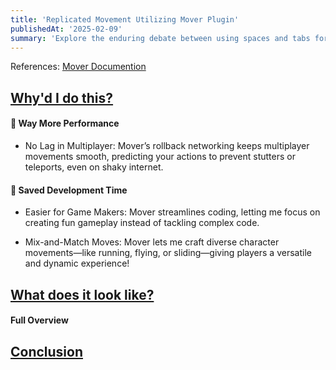 ```yaml
---
title: 'Replicated Movement Utilizing Mover Plugin'
publishedAt: '2025-02-09'
summary: 'Explore the enduring debate between using spaces and tabs for code indentation, and why this choice matters more than you might think.'
---
```


References: [Mover Documention](https://dev.epicgames.com/community/learning/tutorials/yjw9/unreal-engine-mutable-tutorials)

## <u>Why'd I do this?</u>

#### 🚀 Way More Performance
* No Lag in Multiplayer:
Mover’s rollback networking keeps multiplayer movements smooth, predicting your actions to prevent stutters or teleports, even on shaky internet.

#### 💸 Saved Development Time
* Easier for Game Makers:
Mover streamlines coding, letting me focus on creating fun gameplay instead of tackling complex code.

* Mix-and-Match Moves:
Mover lets me craft diverse character movements—like running, flying, or sliding—giving players a versatile and dynamic experience!

## <u>What does it look like?</u>

#### Full Overview 

## <u>Conclusion</u>